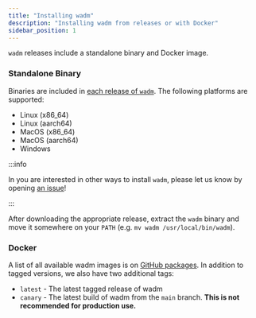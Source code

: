 ```yaml
---
title: "Installing wadm"
description: "Installing wadm from releases or with Docker"
sidebar_position: 1
---
```


`wadm` releases include a standalone binary and Docker image.

### Standalone Binary

Binaries are included in [each release of `wadm`](https://github.com/wasmCloud/wadm/releases/latest). The following platforms are supported:

- Linux (x86_64)
- Linux (aarch64)
- MacOS (x86_64)
- MacOS (aarch64)
- Windows

:::info

In you are interested in other ways to install `wadm`, please let us know by opening [an issue](https://github.com/wasmCloud/wadm/issues)!

:::

After downloading the appropriate release, extract the `wadm` binary and move it somewhere on your `PATH` (e.g. `mv wadm /usr/local/bin/wadm`).

### Docker

A list of all available wadm images is on [GitHub packages](https://github.com/wasmCloud/wadm/pkgs/container/wadm). In addition to tagged versions, we also have two additional tags:

- `latest` - The latest tagged release of wadm
- `canary` - The latest build of wadm from the `main` branch. **This is not recommended for production use.**
